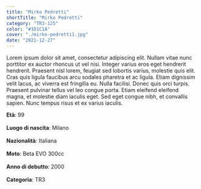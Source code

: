 ```yaml
---
title: "Mirko Pedretti"
shortTitle: "Mirko Pedretti"
category: "TR3-125"
color: "#1D1C1A"
cover: "./mirko-pedretti1.jpg"
date: "2021-12-27"
---
```


Lorem ipsum dolor sit amet, consectetur adipiscing elit. Nullam vitae nunc porttitor ex auctor rhoncus ut vel nisi. Integer varius eros eget hendrerit hendrerit. Praesent nisl lorem, feugiat sed lobortis varius, molestie quis elit. Cras quis ligula faucibus arcu sodales pharetra et ac ligula. Etiam dignissim velit lacus, ac viverra est fringilla eu. Nulla facilisi. Donec quis orci turpis. Praesent pulvinar tellus vel leo congue porta. Etiam eleifend eleifend magna, et molestie diam iaculis eget. Sed eget congue nibh, et convallis sapien. Nunc tempus risus et ex varius iaculis.

<div class="row">
    <div class="col">
        <b>Età</b>: 99<br></br>
        <b>Luogo di nascita</b>: Milano<br></br>
        <b>Nazionalità</b>: Italiana<br></br>
    </div>
    <div class="col">
        <b>Moto</b>: Beta EVO 300cc<br></br>
        <b>Anno di debutto</b>: 2000<br></br>
        <b>Categoria</b>: TR3<br></br>
    </div>
</div>